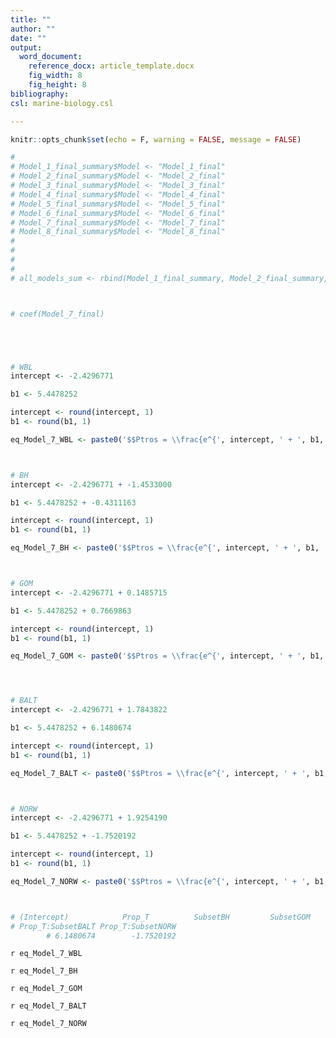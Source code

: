 ```yaml
---
title: ""
author: ""
date: ""
output:
  word_document:
    reference_docx: article_template.docx
    fig_width: 8
    fig_height: 8
bibliography: 
csl: marine-biology.csl

---
```


```r
knitr::opts_chunk$set(echo = F, warning = FALSE, message = FALSE)
```


```r
# 
# Model_1_final_summary$Model <- "Model_1_final"
# Model_2_final_summary$Model <- "Model_2_final"
# Model_3_final_summary$Model <- "Model_3_final"
# Model_4_final_summary$Model <- "Model_4_final"
# Model_5_final_summary$Model <- "Model_5_final"
# Model_6_final_summary$Model <- "Model_6_final"
# Model_7_final_summary$Model <- "Model_7_final"
# Model_8_final_summary$Model <- "Model_8_final"
# 
# 
# 
# 
# all_models_sum <- rbind(Model_1_final_summary, Model_2_final_summary,  Model_3_final_summary,   Model_4_final_summary,  Model_5_final_summary,  Model_6_final_summary, Model_7_final_summary, Model_8_final_summary)



# coef(Model_7_final)





# WBL
intercept <- -2.4296771

b1 <- 5.4478252

intercept <- round(intercept, 1)
b1 <- round(b1, 1)

eq_Model_7_WBL <- paste0('$$Ptros = \\frac{e^{', intercept, ' + ', b1, 'P_T} }{1 + e^{', intercept, ' + ', b1, 'P_T}}$$')



# BH
intercept <- -2.4296771 + -1.4533000

b1 <- 5.4478252 + -0.4311163

intercept <- round(intercept, 1)
b1 <- round(b1, 1)

eq_Model_7_BH <- paste0('$$Ptros = \\frac{e^{', intercept, ' + ', b1, 'P_T} }{1 + e^{', intercept, ' + ', b1, 'P_T}}$$')



# GOM
intercept <- -2.4296771 + 0.1485715

b1 <- 5.4478252 + 0.7669863 

intercept <- round(intercept, 1)
b1 <- round(b1, 1)

eq_Model_7_GOM <- paste0('$$Ptros = \\frac{e^{', intercept, ' + ', b1, 'P_T} }{1 + e^{', intercept, ' + ', b1, 'P_T}}$$')




# BALT
intercept <- -2.4296771 + 1.7843822

b1 <- 5.4478252 + 6.1480674 

intercept <- round(intercept, 1)
b1 <- round(b1, 1)

eq_Model_7_BALT <- paste0('$$Ptros = \\frac{e^{', intercept, ' + ', b1, 'P_T} }{1 + e^{', intercept, ' + ', b1, 'P_T}}$$')



# NORW
intercept <- -2.4296771 + 1.9254190

b1 <- 5.4478252 + -1.7520192 

intercept <- round(intercept, 1)
b1 <- round(b1, 1)

eq_Model_7_NORW <- paste0('$$Ptros = \\frac{e^{', intercept, ' + ', b1, 'P_T} }{1 + e^{', intercept, ' + ', b1, 'P_T}}$$')



# (Intercept)            Prop_T          SubsetBH         SubsetGOM        SubsetBALT        SubsetNORW   Prop_T:SubsetBH  Prop_T:SubsetGOM   # -2.4296771         5.4478252        -1.4533000         0.1485715         1.7843822         1.9254190        -0.4311163         0.7669863 
# Prop_T:SubsetBALT Prop_T:SubsetNORW 
        # 6.1480674        -1.7520192 


```




`r eq_Model_7_WBL`


`r eq_Model_7_BH`


`r eq_Model_7_GOM`


`r eq_Model_7_BALT`


`r eq_Model_7_NORW`

